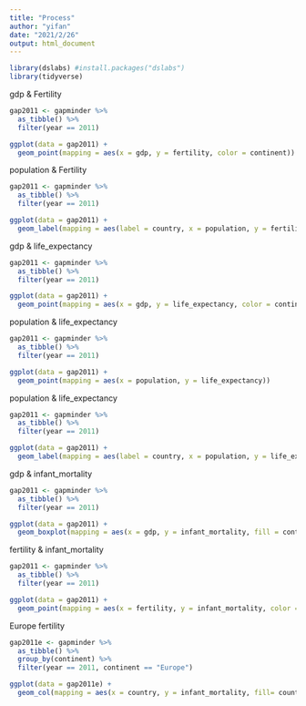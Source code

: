 ---
title: "Process"
author: "yifan"
date: "2021/2/26"
output: html_document
---

```{r}
library(dslabs) #install.packages("dslabs")
library(tidyverse)
```

gdp & Fertility

```{r warning=FALSE}
gap2011 <- gapminder %>% 
  as_tibble() %>% 
  filter(year == 2011)

ggplot(data = gap2011) +
  geom_point(mapping = aes(x = gdp, y = fertility, color = continent))

```

population & Fertility

```{r warning=FALSE}
gap2011 <- gapminder %>% 
  as_tibble() %>% 
  filter(year == 2011)

ggplot(data = gap2011) +
  geom_label(mapping = aes(label = country, x = population, y = fertility,nudge_x = 1, nudge_y = 1,color = continent))

```

gdp & life_expectancy

```{r warning=FALSE}
gap2011 <- gapminder %>% 
  as_tibble() %>% 
  filter(year == 2011)

ggplot(data = gap2011) +
  geom_point(mapping = aes(x = gdp, y = life_expectancy, color = continent))

```
population & life_expectancy

```{r warning=FALSE}
gap2011 <- gapminder %>% 
  as_tibble() %>% 
  filter(year == 2011)

ggplot(data = gap2011) +
  geom_point(mapping = aes(x = population, y = life_expectancy))

```
population & life_expectancy

```{r warning=FALSE}
gap2011 <- gapminder %>% 
  as_tibble() %>% 
  filter(year == 2011)

ggplot(data = gap2011) +
  geom_label(mapping = aes(label = country, x = population, y = life_expectancy,nudge_x = 1, nudge_y = 1,))

```

gdp & infant_mortality

```{r warning=FALSE}
gap2011 <- gapminder %>% 
  as_tibble() %>% 
  filter(year == 2011)

ggplot(data = gap2011) +
  geom_boxplot(mapping = aes(x = gdp, y = infant_mortality, fill = continent))

```

fertility & infant_mortality

```{r warning=FALSE}
gap2011 <- gapminder %>% 
  as_tibble() %>% 
  filter(year == 2011)

ggplot(data = gap2011) +
  geom_point(mapping = aes(x = fertility, y = infant_mortality, color = continent))

```
Europe fertility

```{r warning=FALSE}
gap2011e <- gapminder %>% 
  as_tibble() %>% 
  group_by(continent) %>%
  filter(year == 2011, continent == "Europe")

ggplot(data = gap2011e) +
  geom_col(mapping = aes(x = country, y = infant_mortality, fill= country))

```







